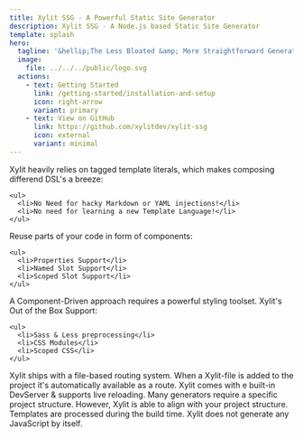```yaml
---
title: Xylit SSG - A Powerful Static Site Generator
description: Xylit SSG - A Node.js based Static Site Generator
template: splash
hero:
  tagline: '&hellip;The Less Bloated &amp; More Straightforward Generator.'
  image:
    file: ../../../public/logo.svg
  actions:
    - text: Getting Started
      link: /getting-started/installation-and-setup
      icon: right-arrow
      variant: primary
    - text: View on GitHub
      link: https://github.com/xylitdev/xylit-ssg
      icon: external
      variant: minimal
---
```



<CardGrid stagger>
  <Card title="Expressive Syntax" icon="seti:html">
    Xylit heavily relies on tagged template literals, which makes composing differend DSL's a breeze:

    <ul>
      <li>No Need for hacky Markdown or YAML injections!</li>
      <li>No need for learning a new Template Language!</li>
    </ul>
  </Card>

  <Card title="Component-Driven Templating" icon="seti:c">
    Reuse parts of your code in form of components:

    <ul>
      <li>Properties Support</li>
      <li>Named Slot Support</li>
      <li>Scoped Slot Support</li>
    </ul>
  </Card>

  <Card title="Flexible Styling" icon="seti:css">
    A Component-Driven approach requires a powerful styling toolset.
    Xylit's Out of the Box Support:

    <ul>
      <li>Sass & Less preprocessing</li>
      <li>CSS Modules</li>
      <li>Scoped CSS</li>
    </ul>
  </Card>

  <Card title="File-Based Routing" icon="forward-slash">
    Xylit ships with a file-based routing system. 
    When a Xylit-file is added to the project it's automatically available as a route.
  </Card>

  <Card title="DevServer & Livereload" icon="node">
    Xylit comes with e built-in DevServer & supports live reloading.
  </Card>

   <Card title="Agnostic Project Structure" icon="seti:folder">
    Many generators require a specific project structure.  
    However, Xylit is able to align with your project structure.
  </Card>

  <Card title="Zero JavaSript Builds" icon="seti:javascript">
    Templates are processed during the build time. 
    Xylit does not generate any JavaScript by itself.
  </Card>
</CardGrid>

